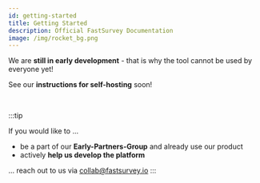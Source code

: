 ```yaml
---
id: getting-started
title: Getting Started
description: Official FastSurvey Documentation
image: /img/rocket_bg.png
---
```


We are **still in early development** - that is why the tool cannot be used by everyone yet!

See our **instructions for self-hosting** soon!

<br/>

:::tip

If you would like to ...

* be a part of our **Early-Partners-Group** and already use our product
* actively **help us develop the platform**

... reach out to us via [collab@fastsurvey.io](mailto:collab@fastsurvey.io)
:::
